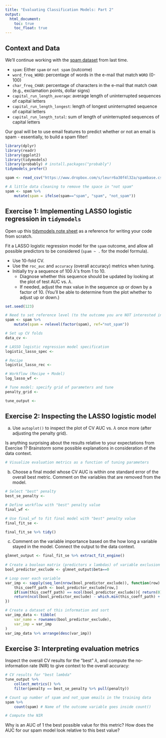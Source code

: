 ```yaml
---
title: "Evaluating Classification Models: Part 2"
output: 
  html_document:
    toc: true
    toc_float: true
---
```


## Context and Data

We'll continue working with the [spam dataset](https://archive.ics.uci.edu/ml/datasets/Spambase) from last time.

- `spam`: Either `spam` or `not spam` (outcome)
- `word_freq_WORD`: percentage of words in the e-mail that match `WORD` (0-100)
- `char_freq_CHAR`: percentage of characters in the e-mail that match `CHAR` (e.g., exclamation points, dollar signs)
- `capital_run_length_average`: average length of uninterrupted sequences of capital letters
- `capital_run_length_longest`: length of longest uninterrupted sequence of capital letters
- `capital_run_length_total`: sum of length of uninterrupted sequences of capital letters

Our goal will be to use email features to predict whether or not an email is spam - essentially, to build a spam filter!

```r
library(dplyr)
library(readr)
library(ggplot2)
library(tidymodels)
library(probably) # install.packages("probably")
tidymodels_prefer()

spam <- read_csv("https://www.dropbox.com/s/leurr6a30f4l32a/spambase.csv?dl=1")

# A little data cleaning to remove the space in "not spam"
spam <- spam %>%
    mutate(spam = ifelse(spam=="spam", "spam", "not_spam"))
```





## Exercise 1: Implementing LASSO logistic regression in `tidymodels`

Open up this [tidymodels note sheet](https://docs.google.com/document/d/1IhPyF45kr-nUZ7T2CSF4kH7QWFPAKg31PnY1Imdavs4/edit?usp=sharing) as a reference for writing your code from scratch.

Fit a LASSO logistic regression model for the `spam` outcome, and allow all possible predictors to be considered (`spam ~ .` for the model formula).

- Use 10-fold CV.
- Use the `roc_auc` and `accuracy` (overall accuracy) metrics when tuning.
- Initially try a sequence of 100 $\lambda$'s from 1 to 10.
    - Diagnose whether this sequence should be updated by looking at the plot of test AUC vs. $\lambda$.
    - If needed, adjust the max value in the sequence up or down by a factor of 10. (You'll be able to determine from the plot whether to adjust up or down.)

```r
set.seed(123)

# Need to set reference level (to the outcome you are NOT interested in)
spam <- spam %>%
    mutate(spam = relevel(factor(spam), ref="not_spam"))

# Set up CV folds
data_cv <- 

# LASSO logistic regression model specification
logistic_lasso_spec <- 

# Recipe
logistic_lasso_rec <- 

# Workflow (Recipe + Model)
log_lasso_wf <- 

# Tune model: specify grid of parameters and tune
penalty_grid <- 

tune_output <- 
```





## Exercise 2: Inspecting the LASSO logistic model

a. Use `autoplot()` to inspect the plot of CV AUC vs. $\lambda$ once more (after adjusting the penalty grid).

Is anything surprising about the results relative to your expectations from Exercise 1? Brainstorm some possible explanations in consideration of the data context.

```r
# Visualize evaluation metrics as a function of tuning parameters

```

b. Choose a final model whose CV AUC is within one standard error of the overall best metric. Comment on the variables that are removed from the model.

```r
# Select "best" penalty
best_se_penalty <- 

# Define workflow with "best" penalty value
final_wf <- 

# Use final_wf to fit final model with "best" penalty value
final_fit_se <- 

final_fit_se %>% tidy()
```

c. Comment on the variable importance based on the how long a variable stayed in the model. Connect the output to the data context.

```r
glmnet_output <- final_fit_se %>% extract_fit_engine()
    
# Create a boolean matrix (predictors x lambdas) of variable exclusion
bool_predictor_exclude <- glmnet_output$beta==0

# Loop over each variable
var_imp <- sapply(seq_len(nrow(bool_predictor_exclude)), function(row) {
    this_coeff_path <- bool_predictor_exclude[row,]
    if(sum(this_coeff_path) == ncol(bool_predictor_exclude)){ return(0)}else{
    return(ncol(bool_predictor_exclude) - which.min(this_coeff_path) + 1)}
})

# Create a dataset of this information and sort
var_imp_data <- tibble(
    var_name = rownames(bool_predictor_exclude),
    var_imp = var_imp
)
var_imp_data %>% arrange(desc(var_imp))
```





## Exercise 3: Interpreting evaluation metrics

Inspect the overall CV results for the "best" $\lambda$, and compute the no-information rate (NIR) to give context to the overall accuracy:

```r
# CV results for "best lambda"
tune_output %>%
    collect_metrics() %>%
    filter(penalty == best_se_penalty %>% pull(penalty))

# Count up number of spam and not_spam emails in the training data
spam %>%
    count(spam) # Name of the outcome variable goes inside count()

# Compute the NIR

```

Why is an AUC of 1 the best possible value for this metric? How does the AUC for our spam model look relative to this best value?





